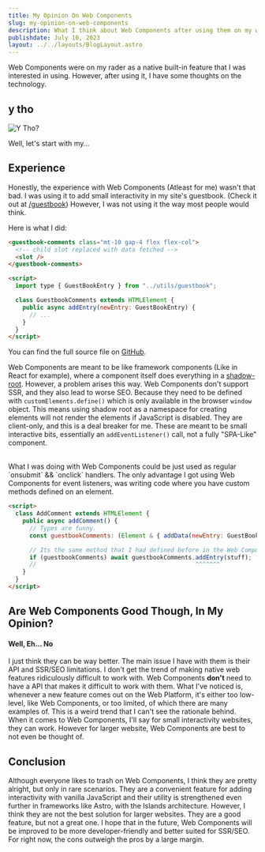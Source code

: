 ```yaml
---
title: My Opinion On Web Components
slug: my-opinion-on-web-components
description: What I think about Web Components after using them on my website.
publishdate: July 10, 2023
layout: ../../layouts/BlogLayout.astro
---
```



Web Components were on my rader as a native built-in feature that I was interested in using. However, after using it, I have some thoughts on the technology.

## y tho

<Image src="/images/blog/y-tho.avif" alt="Y Tho?" height={653} width={667} class="my-5 p-4 rounded-md shadow-md border-2 border-semi-dark-gray" />

Well, let's start with my...

## Experience

Honestly, the experience with Web Components (Atleast for me) wasn't that bad. I was using it to add small interactivity in my site's guestbook. (Check it out at [/guestbook](/guestbook)) However, I was not using it the way most people would think.

Here is what I did:

```html
<guestbook-comments class="mt-10 gap-4 flex flex-col">
  <!-- child slot replaced with data fetched -->
  <slot />
</guestbook-comments>

<script>
  import type { GuestBookEntry } from "../utils/guestbook";

  class GuestbookComments extends HTMLElement {
    public async addEntry(newEntry: GuestBookEntry) {
      // ...
    }
  }
</script>
```

You can find the full source file on [GitHub](https://github.com/Dev-Siri/siri.dev/blob/474c1c0288ff4bdb28e9f454cd3dea6a2c805c8a/src/islands/GuestbookComments.astro).

Web Components are meant to be like framework components (Like in React for example), where a component itself does everything in a [shadow-root](https://developer.mozilla.org/en-US/docs/Web/API/ShadowRoot). However, a problem arises this way.
Web Components don't support SSR, and they also lead to worse SEO. Because they need to be defined with `customElements.define()` which is only
available in the browser `window` object. This means using shadow root as a namespace for creating elements will not render the elements if
JavaScript is disabled. They are client-only, and this is a deal breaker for me. These are meant to be small interactive bits, essentially an `addEventListener()` call, not a fully "SPA-Like" component.

<br />
What I was doing with Web Components could be just used as regular `onsubmit` && `onclick` handlers. The only advantage I got using Web Components for
event listeners, was writing code where you have custom methods defined on an element.

```html
<script>
  class AddComment extends HTMLElement {
    public async addComment() {
      // Types are funny.
      const guestbookComments: (Element & { addData(newEntry: GuestBookEntry): Promise<void> }) | null = document.querySelector("guestbook-comments");

      // Its the same method that I had defined before in the Web Component.
      if (guestbookComments) await guestbookComments.addEntry(stuff);
      //                                             ^^^^^^^
    }
  }
</script>
```

## Are Web Components Good Though, In My Opinion?

#### Well, Eh... No

I just think they can be way better. The main issue I have with them is their API and SSR/SEO limitations. I don't get the trend of making native web features ridiculously difficult to work with. Web Components **don't** need to have a API that makes it difficult to work with them. What I've noticed is, whenever a new feature comes out on the Web Platform, it's either too low-level, like Web Components, or too limited, of which there are many examples of. This is a weird trend that I can't see the rationale behind. When it comes to Web Components, I'll say for small interactivity websites, they can work. However for larger website, Web Components are best to not even be thought of.

## Conclusion

Although everyone likes to trash on Web Components, I think they are pretty alright, but only in rare scenarios.
They are a convenient feature for adding interactivity with vanilla JavaScript and their utility is strengthened even further in frameworks like Astro, with the Islands architecture. However, I think they are not the best solution for larger websites. They are a good feature, but not a great one. I hope that in the future, Web Components will be improved to be more developer-friendly and better suited for SSR/SEO. For right now, the cons outweigh the pros by a large margin.
